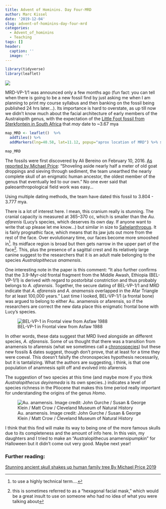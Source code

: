 ```yaml
---
title: Advent of Hominins. Day Four-MRD
author: Marc Kissel
date: '2019-12-04'
slug: advent-of-hominins-day-four-mrd
categories:
  - Advent_of_hominins
  - Teaching
tags: []
header:
  caption: ''
  image: ''
---
```


```r
library(tidyverse)
library(leaflet)
```



![](/img/MRD-Halie-Selassie_2019.PNG)

MRD-VP-1/1 was announced only a few months ago (fun fact: you can tell when there is going to be a new fossil find by just asking me when I am planning to print my course syllabus and then banking on the fossil being published 24 hrs later…). Its importance is hard to overstate, as up till now we didn’t know much about the facial architecture of early members of the Australopith genus, with the expectation of the [Little Foot fossil from Sterkfontein in South Africa](https://www.nature.com/articles/d41586-018-07651-z) that *may* date to ~3.67 mya   




```r

map_MRD <- leaflet()  %>% 
  addTiles() %>%  
  addMarkers(lng=40.58, lat=11.12, popup="aprox location of MRD") %>% setView(lng = 40.58, lat = 11.12, zoom = 2)

map_MRD
```


The fossils were first discovered by Ali Bereino  on February 10, 2016. [As reported by Michael Price](https://www.sciencemag.org/news/2019/08/stunning-ancient-skull-shakes-human-family-tree): "Shoveling aside nearly half a meter of old goat droppings and sieving through sediment, the team unearthed the nearly complete skull of an enigmatic human ancestor, the oldest member of the genus that eventually led to our own." No one ever said that paleoanthropological field work was easy...

Using multiple dating methods, the team have dated this fossil to 3.804 - 3.777 mya.


There is a lot  of interest here. I mean, this
cranium really is stunning. The cranial capacity is measured at 365–370 cc, which is smaller than the *Au. afarenis* (Lucy's species, which  deserves its own day. If anyone want to write that up please let me know...) but similar in size to  [Sahelanthropus](https://marckissel.netlify.com/post/day1-sahelanthropus-tchadensis/). It is fairly  prognathic face, which means that its jaw juts out more from the rest of the face. Over evolutionary time, our faces become more smooshed in^[to use a highly technical term….]. Its midface  region is broad but then gets narrow in the upper part of the face^[this is sometimes referred  to as a "hexagonal facial mask," which would be a great insult to use  on someone who had no idea of what you were talking about]. This, plus the presence of a sagittal crest and its relatively large canine suggest to the researchers that it is an adult male belonging to the species *Australopithecus anamensis*.




One interesting note in the paper is this comment: "It also further confirms
that the 3.9-Myr-old frontal fragment from the Middle Awash, Ethiopia (BEL-VP-1/1) is derived with regard to postorbital constriction and thus probably belongs to *A. afarensis*. Together, the secure dating of BEL-VP-1/1 and MRD indicate that *A. afarensis* and *A. anamensis* overlapped in the Afar Triangle for at least 100,000 years." Last time I looked, BEL-VP-1/1 (a frontal bone) was argued to belong to either Au. anamensis or afarensis¸ so if the researchers are correct the new data place this enigmatic frontal bone with Lucy’s species. 

![BEL-VP-1 in Frontal view from Asfaw 1988](/img/BEL-VP-1.PNG)



In other words, these data suggest that MRD lived alongside an different species, *A. afarensis*. Some of us thought that there was a transition from anamensis to afarensis (what we sometimes call a [chronospecies]( https://www.mun.ca/biology/scarr/Evolutionary_vs_Chronospecies.html)) but  these new fossils & dates suggest, though don't prove, that at least for a time they were coeval. This doesn't falsify the chronospecies hypothesis necessarily, but it is tantalizing. What the authors are suggesting, i think, is that one population of anamnesis split off and evolved into afarensis 

The suggestion of two  species at this  time (and maybe more if you think *Australopithecus deyiremeda* is its own species..) indicates a level of species richness in the Pliocene that makes this time period really important for understanding the origins of the genus *Homo*.



![Au. anamensis. Image credit: John Gurche / Susan & George Klein / Matt Crow / Cleveland Museum of Natural History](/img/image_7542_2-Australopithecus-anamensis.jpg)

I think that this find will make its way to being one of the more famous skulls due to its  completeness and the amount of info here. In this vein, my daughters and I tried to make an "Australopithecus anamensipumpkin" for Halloween but it didn't come out very good. Maybe next year!



### Further reading:

[Stunning ancient skull shakes up human family tree By Michael Price 2019](https://www.sciencemag.org/news/2019/08/stunning-ancient-skull-shakes-human-family-tree)
